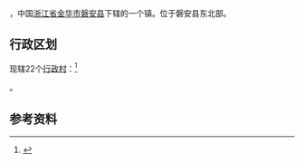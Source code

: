 {{中国乡级行政区|33/07/27/106/000
| 总面积 = 62.4平方公里
| 总人口 = 1.6万人
| 电话区号 = 579
}}
'''{{PAGENAMEBASE}}'''，中国[[浙江省|浙江省]][[金华市|金华市]][[磐安县|磐安县]]下辖的一个镇。位于磐安县东北部。

==行政区划==
{{PAGENAMEBASE}}现辖22个[[行政村|行政村]]：<ref>{{PRC admin/ref sgc|33/07/27/106/000}}</ref>

{{PRC admin/children|33/07/27/106/000}}。

==参考资料==
{{reflist}}

{{PRC admin/navcat|33/07/27/106/000}}